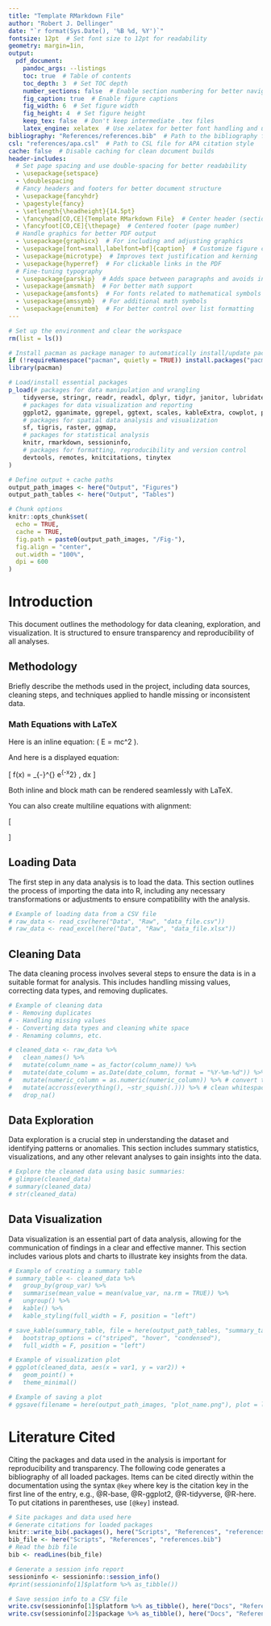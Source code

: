 ```yaml
---
title: "Template RMarkdown File"
author: "Robert J. Dellinger"
date: "`r format(Sys.Date(), '%B %d, %Y')`"
fontsize: 12pt  # Set font size to 12pt for readability
geometry: margin=1in, 
output:
  pdf_document:
    pandoc_args: --listings
    toc: true  # Table of contents
    toc_depth: 3  # Set TOC depth
    number_sections: false  # Enable section numbering for better navigation
    fig_caption: true  # Enable figure captions
    fig_width: 6  # Set figure width
    fig_height: 4  # Set figure height
    keep_tex: false  # Don't keep intermediate .tex files
    latex_engine: xelatex  # Use xelatex for better font handling and unicode support
bibliography: "References/references.bib"  # Path to the bibliography file for citations
csl: "references/apa.csl"  # Path to CSL file for APA citation style
cache: false  # Disable caching for clean document builds
header-includes:
  # Set page spacing and use double-spacing for better readability
  - \usepackage{setspace}
  - \doublespacing
  # Fancy headers and footers for better document structure
  - \usepackage{fancyhdr}
  - \pagestyle{fancy}
  - \setlength{\headheight}{14.5pt}
  - \fancyhead[CO,CE]{Template RMarkdown File}  # Center header (section title)
  - \fancyfoot[CO,CE]{\thepage}  # Centered footer (page number)
  # Handle graphics for better PDF output
  - \usepackage{graphicx}  # For including and adjusting graphics
  - \usepackage[font=small,labelfont=bf]{caption}  # Customize figure captions
  - \usepackage{microtype}  # Improves text justification and kerning
  - \usepackage{hyperref}  # For clickable links in the PDF
  # Fine-tuning typography
  - \usepackage{parskip}  # Adds space between paragraphs and avoids indentation
  - \usepackage{amsmath}  # For better math support
  - \usepackage{amsfonts}  # For fonts related to mathematical symbols
  - \usepackage{amssymb}  # For additional math symbols
  - \usepackage{enumitem}  # For better control over list formatting
---
```


```r

# Set up the environment and clear the workspace
rm(list = ls())

# Install pacman as package manager to automatically install/update packages
if (!requireNamespace("pacman", quietly = TRUE)) install.packages("pacman")
library(pacman)

# Load/install essential packages
p_load(# packages for data manipulation and wrangling
    tidyverse, stringr, readr, readxl, dplyr, tidyr, janitor, lubridate, glue, purrr, here,
    # packages for data visualization and reporting
    ggplot2, gganimate, ggrepel, ggtext, scales, kableExtra, cowplot, patchwork, plotly, 
    # packages for spatial data analysis and visualization
    sf, tigris, raster, ggmap,
    # packages for statistical analysis
    knitr, rmarkdown, sessioninfo, 
    # packages for formatting, reproducibility and version control
    devtools, remotes, knitcitations, tinytex
)

# Define output + cache paths
output_path_images <- here("Output", "Figures")
output_path_tables <- here("Output", "Tables")

# Chunk options
knitr::opts_chunk$set(
  echo = TRUE,
  cache = TRUE,
  fig.path = paste0(output_path_images, "/Fig-"),
  fig.align = "center",
  out.width = "100%",
  dpi = 600
)

```

# Introduction

This document outlines the methodology for data cleaning, exploration, and visualization. It is structured to ensure transparency and reproducibility of all analyses.

## Methodology

Briefly describe the methods used in the project, including data sources, cleaning steps, and techniques applied to handle missing or inconsistent data.

### Math Equations with LaTeX

Here is an inline equation: \( E = mc^2 \).

And here is a displayed equation:

\[
f(x) = \int_{-\infty}^{\infty} e^{-x^2} \, dx
\]

Both inline and block math can be rendered seamlessly with LaTeX.

You can also create multiline equations with alignment:

\[
\begin{aligned}
a &= b + c \\
d &= e + f
\end{aligned}
\]

## Loading Data

The first step in any data analysis is to load the data. This section outlines the process of importing the data into R, including any necessary transformations or adjustments to ensure compatibility with the analysis.


```r

# Example of loading data from a CSV file
# raw_data <- read_csv(here("Data", "Raw", "data_file.csv"))
# raw_data <- read_excel(here("Data", "Raw", "data_file.xlsx"))

```

## Cleaning Data 

The data cleaning process involves several steps to ensure the data is in a suitable format for analysis. This includes handling missing values, correcting data types, and removing duplicates.

```r

# Example of cleaning data
# - Removing duplicates
# - Handling missing values
# - Converting data types and cleaning white space
# - Renaming columns, etc.

# cleaned_data <- raw_data %>%
#   clean_names() %>%
#   mutate(column_name = as_factor(column_name)) %>% 
#   mutate(date_column = as.Date(date_column, format = "%Y-%m-%d")) %>% # convert to date
#   mutate(numeric_column = as.numeric(numeric_column)) %>% # convert to numeric
#   mutate(accross(everything(), ~str_squish(.))) %>% # clean whitespace
#   drop_na()

```

## Data Exploration

Data exploration is a crucial step in understanding the dataset and identifying patterns or anomalies. This section includes summary statistics, visualizations, and any other relevant analyses to gain insights into the data.


```r

# Explore the cleaned data using basic summaries:
# glimpse(cleaned_data)
# summary(cleaned_data)
# str(cleaned_data)

```

## Data Visualization

Data visualization is an essential part of data analysis, allowing for the communication of findings in a clear and effective manner. This section includes various plots and charts to illustrate key insights from the data.


```r

# Example of creating a summary table 
# summary_table <- cleaned_data %>%
#   group_by(group_var) %>%
#   summarise(mean_value = mean(value_var, na.rm = TRUE)) %>%
#   ungroup() %>%
#   kable() %>%
#   kable_styling(full_width = F, position = "left") 

# save_kable(summary_table, file = here(output_path_tables, "summary_table.html"),
#   bootstrap_options = c("striped", "hover", "condensed"),
#   full_width = F, position = "left")


```


```r

# Example of visualization plot
# ggplot(cleaned_data, aes(x = var1, y = var2)) +
#   geom_point() +
#   theme_minimal()

# Example of saving a plot
# ggsave(filename = here(output_path_images, "plot_name.png"), plot = last_plot(), width = 6, height = 4)

```

# Literature Cited

Citing the packages and data used in the analysis is important for reproducibility and transparency. The following code generates a bibliography of all loaded packages. Items can be cited directly within the documentation using the syntax `@key` where key is the citation key in the first line of the entry, e.g., @R-base, @R-ggplot2, @R-tidyverse, @R-here. To put citations in parentheses, use `[@key]` instead. 


```r

# Site packages and data used here 
# Generate citations for loaded packages
knitr::write_bib(.packages(), here("Scripts", "References", "references.bib"))
bib_file <- here("Scripts", "References", "references.bib")
# Read the bib file
bib <- readLines(bib_file)

# Generate a session info report
sessioninfo <- sessioninfo::session_info()
#print(sessioninfo[1]$platform %>% as_tibble())

# Save session info to a CSV file
write.csv(sessioninfo[1]$platform %>% as_tibble(), here("Docs", "References", "session_info.csv"))
write.csv(sessioninfo[2]$package %>% as_tibble(), here("Docs", "References", "session_info_packages.csv"))

```


